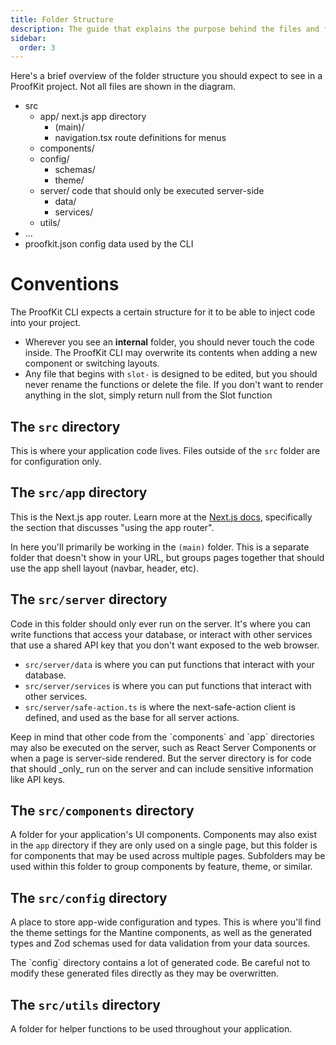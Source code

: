 ```yaml
---
title: Folder Structure
description: The guide that explains the purpose behind the files and folders within a ProofKit project.
sidebar:
  order: 3
---
```



Here's a brief overview of the folder structure you should expect to see in a ProofKit project. Not all files are shown in the diagram.

<FileTree>

- src
  - app/ next.js app directory
    - (main)/
    - navigation.tsx route definitions for menus
  - components/
  - config/
    - schemas/
    - theme/
  - server/ code that should only be executed server-side
    - data/
    - services/
  - utils/
- ...
- proofkit.json config data used by the CLI

</FileTree>

# Conventions

The ProofKit CLI expects a certain structure for it to be able to inject code into your project.

- Wherever you see an **internal** folder, you should never touch the code inside. The ProofKit CLI may overwrite its contents when adding a new component or switching layouts.
- Any file that begins with `slot-` is designed to be edited, but you should never rename the functions or delete the file. If you don't want to render anything in the slot, simply return null from the Slot function

## The `src` directory

This is where your application code lives. Files outside of the `src` folder are for configuration only.

## The `src/app` directory

This is the Next.js app router. Learn more at the [Next.js docs](https://nextjs.org/docs/app/building-your-application/routing), specifically the section that discusses  "using the app router".

In here you'll primarily be working in the `(main)` folder. This is a separate folder that doesn't show in your URL, but groups pages together that should use the app shell layout (navbar, header, etc).

## The `src/server` directory

Code in this folder should only ever run on the server. It's where you can write functions that access your database, or interact with other services that use a shared API key that you don't want exposed to the web browser.

- `src/server/data` is where you can put functions that interact with your database.
- `src/server/services` is where you can put functions that interact with other services.
- `src/server/safe-action.ts` is where the next-safe-action client is defined, and used as the base for all server actions.

<Aside>
  Keep in mind that other code from the `components` and `app` directories may
  also be executed on the server, such as React Server Components or when a page
  is server-side rendered. But the server directory is for code that should
  _only_ run on the server and can include sensitive information like API keys.
</Aside>

## The `src/components` directory

A folder for your application's UI components. Components may also exist in the `app` directory if they are only used on a single page, but this folder is for components that may be used across multiple pages. Subfolders may be used within this folder to group components by feature, theme, or similar.

## The `src/config` directory

A place to store app-wide configuration and types. This is where you'll find the theme settings for the Mantine components, as well as the generated types and Zod schemas used for data validation from your data sources.

<Aside type="caution">
  The `config` directory contains a lot of generated code. Be careful not to
  modify these generated files directly as they may be overwritten.
</Aside>

## The `src/utils` directory

A folder for helper functions to be used throughout your application.
